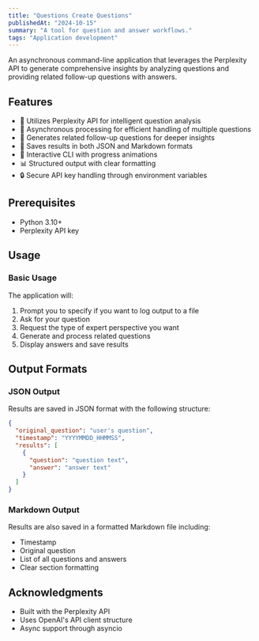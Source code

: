 ```yaml
---
title: "Questions Create Questions"
publishedAt: "2024-10-15"
summary: "A tool for question and answer workflows."
tags: "Application development"
---
```


An asynchronous command-line application that leverages the Perplexity API to generate comprehensive insights by analyzing questions and providing related follow-up questions with answers.

## Features

- 🤖 Utilizes Perplexity API for intelligent question analysis
- 🔄 Asynchronous processing for efficient handling of multiple questions
- 📝 Generates related follow-up questions for deeper insights
- 💾 Saves results in both JSON and Markdown formats
- 🎨 Interactive CLI with progress animations
- 📊 Structured output with clear formatting
- 🔒 Secure API key handling through environment variables

## Prerequisites

- Python 3.10+
- Perplexity API key

## Usage

### Basic Usage

The application will:

1. Prompt you to specify if you want to log output to a file
2. Ask for your question
3. Request the type of expert perspective you want
4. Generate and process related questions
5. Display answers and save results

## Output Formats

### JSON Output

Results are saved in JSON format with the following structure:

```json
{
  "original_question": "user's question",
  "timestamp": "YYYYMMDD_HHMMSS",
  "results": [
    {
      "question": "question text",
      "answer": "answer text"
    }
  ]
}
```

### Markdown Output

Results are also saved in a formatted Markdown file including:

- Timestamp
- Original question
- List of all questions and answers
- Clear section formatting

## Acknowledgments

- Built with the Perplexity API
- Uses OpenAI's API client structure
- Async support through asyncio
